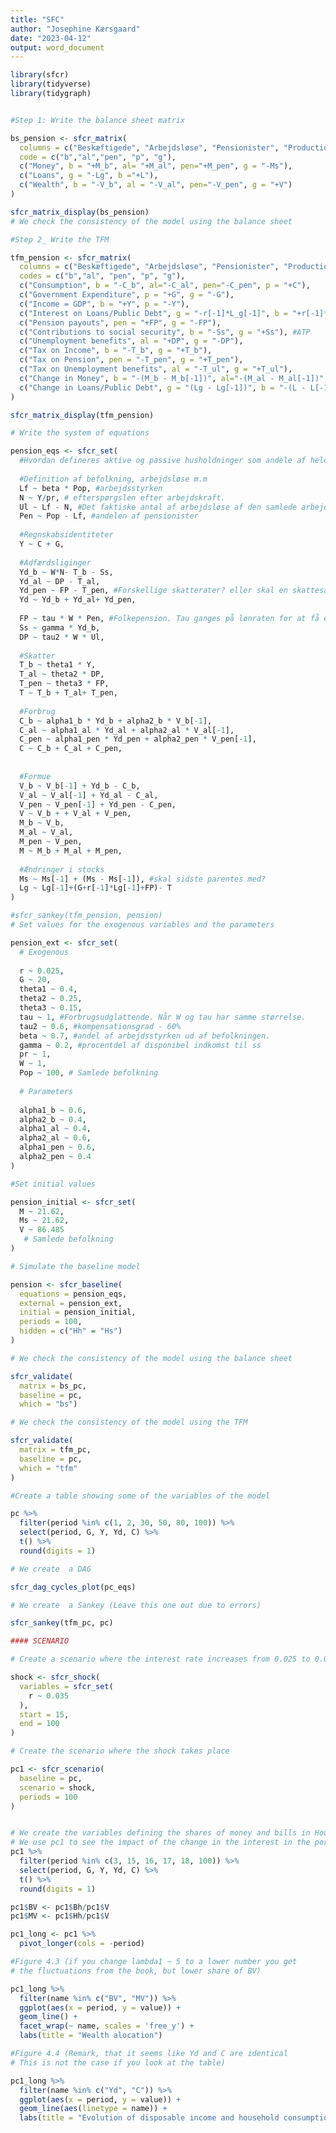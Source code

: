 ```yaml
---
title: "SFC"
author: "Josephine Kærsgaard"
date: "2023-04-12"
output: word_document
---
```

```r
library(sfcr)
library(tidyverse)
library(tidygraph)


#Step 1: Write the balance sheet matrix

bs_pension <- sfcr_matrix(
  columns = c("Beskæftigede", "Arbejdsløse", "Pensionister", "Production", "Government"),
  code = c("b","al","pen", "p", "g"),
  c("Money", b = "+M_b", al= "+M_al", pen="+M_pen", g = "-Ms"),
  c("Loans", g = "-Lg", b ="+L"), 
  c("Wealth", b = "-V_b", al = "-V_al", pen="-V_pen", g = "+V")
)

sfcr_matrix_display(bs_pension)
# We check the consistency of the model using the balance sheet
```


```r
#Step 2_ Write the TFM

tfm_pension <- sfcr_matrix(
  columns = c("Beskæftigede", "Arbejdsløse", "Pensionister", "Production", "Government"),
  codes = c("b","al", "pen", "p", "g"),
  c("Consumption", b = "-C_b", al="-C_al", pen="-C_pen", p = "+C"),
  c("Government Expenditure", p = "+G", g = "-G"),
  c("Income = GDP", b = "+Y", p = "-Y"),
  c("Interest on Loans/Public Debt", g = "-r[-1]*L_g[-1]", b = "+r[-1]*L[-1]"), 
  c("Pension payouts", pen = "+FP", g = "-FP"),
  c("Contributions to social security", b = "-Ss", g = "+Ss"), #ATP
  c("Unemployment benefits", al = "+DP", g = "-DP"),
  c("Tax on Income", b = "-T_b", g = "+T_b"), 
  c("Tax on Pension", pen = "-T_pen", g = "+T_pen"),
  c("Tax on Unemployment benefits", al = "-T_ul", g = "+T_ul"),
  c("Change in Money", b = "-(M_b - M_b[-1])", al="-(M_al - M_al[-1])", pen = "-(M_pen- M_pen[-1])", g = "(Ms - Ms[-1])"),
  c("Change in Loans/Public Debt", g = "(Lg - Lg[-1])", b = "-(L - L[-1])")
)

sfcr_matrix_display(tfm_pension)
```


```r
# Write the system of equations

pension_eqs <- sfcr_set(
  #Hvordan defineres aktive og passive husholdninger som andele af hele befolkningen???
  
  #Definition af befolkning, arbejdsløse m.m
  Lf ~ beta * Pop, #arbejdsstyrken
  N ~ Y/pr, # efterspørgslen efter arbejdskraft. 
  Ul ~ Lf - N, #Det faktiske antal af arbejdsløse af den samlede arbejdsstyrke
  Pen ~ Pop - Lf, #andelen af pensionister
  
  #Regnskabsidentiteter
  Y ~ C + G,
  
  #Adfærdsliginger
  Yd_b ~ W*N- T_b - Ss,
  Yd_al ~ DP - T_al,
  Yd_pen ~ FP - T_pen, #Forskellige skatterater? eller skal en skattesats ganges på?
  Yd ~ Yd_b + Yd_al+ Yd_pen,
 
  FP ~ tau * W * Pen, #Folkepension. Tau ganges på lønraten for at få en sammenhæng mellem indkomst for de tre medtagne grupper. 
  Ss ~ gamma * Yd_b,
  DP ~ tau2 * W * Ul,   
 
  #Skatter
  T_b ~ theta1 * Y, 
  T_al ~ theta2 * DP,
  T_pen ~ theta3 * FP,
  T ~ T_b + T_al+ T_pen,
  
  #Forbrug
  C_b ~ alpha1_b * Yd_b + alpha2_b * V_b[-1],
  C_al ~ alpha1_al * Yd_al + alpha2_al * V_al[-1],
  C_pen ~ alpha1_pen * Yd_pen + alpha2_pen * V_pen[-1],
  C ~ C_b + C_al + C_pen,
  
  
  #Formue
  V_b ~ V_b[-1] + Yd_b - C_b,
  V_al ~ V_al[-1] + Yd_al - C_al,
  V_pen ~ V_pen[-1] + Yd_pen - C_pen,
  V ~ V_b + + V_al + V_pen, 
  M_b ~ V_b,
  M_al ~ V_al, 
  M_pen ~ V_pen, 
  M ~ M_b + M_al + M_pen,
  
  #Ændringer i stocks
  Ms ~ Ms[-1] + (Ms - Ms[-1]), #skal sidste parentes med?
  Lg ~ Lg[-1]+(G+r[-1]*Lg[-1]+FP)- T
)
```


```r
#sfcr_sankey(tfm_pension, pension)
# Set values for the exogenous variables and the parameters

pension_ext <- sfcr_set(
  # Exogenous
  
  r ~ 0.025,
  G ~ 20,
  theta1 ~ 0.4, 
  theta2 ~ 0.25,
  theta3 ~ 0.15,
  tau ~ 1, #Forbrugsudglattende. Når W og tau har samme størrelse.
  tau2 ~ 0.6, #kompensationsgrad - 60%
  beta ~ 0.7, #andel af arbejdsstyrken ud af befolkningen. 
  gamma ~ 0.2, #procentdel af disponibel indkomst til ss
  pr ~ 1, 
  W ~ 1,
  Pop ~ 100, # Samlede befolkning
  
  # Parameters
  
  alpha1_b ~ 0.6,
  alpha2_b ~ 0.4,
  alpha1_al ~ 0.4,
  alpha2_al ~ 0.6,
  alpha1_pen ~ 0.6,
  alpha2_pen ~ 0.4
)

#Set initial values

pension_initial <- sfcr_set(
  M ~ 21.62,
  Ms ~ 21.62,
  V ~ 86.485
   # Samlede befolkning
)
```


```r
# Simulate the baseline model

pension <- sfcr_baseline(
  equations = pension_eqs,
  external = pension_ext,
  initial = pension_initial,
  periods = 100,
  hidden = c("Hh" = "Hs")
)
```


```r
# We check the consistency of the model using the balance sheet

sfcr_validate(
  matrix = bs_pc,
  baseline = pc,
  which = "bs")

# We check the consistency of the model using the TFM

sfcr_validate(
  matrix = tfm_pc,
  baseline = pc,
  which = "tfm"
)
```


```r
#Create a table showing some of the variables of the model

pc %>%
  filter(period %in% c(1, 2, 30, 50, 80, 100)) %>%
  select(period, G, Y, Yd, C) %>%
  t() %>%
  round(digits = 1)

# We create  a DAG

sfcr_dag_cycles_plot(pc_eqs)

# We create  a Sankey (Leave this one out due to errors)

sfcr_sankey(tfm_pc, pc)

#### SCENARIO

# Create a scenario where the interest rate increases from 0.025 to 0.035

shock <- sfcr_shock(
  variables = sfcr_set(
    r ~ 0.035  
  ),
  start = 15,
  end = 100
)

# Create the scenario where the shock takes place

pc1 <- sfcr_scenario(
  baseline = pc,
  scenario = shock,
  periods = 100
)


# We create the variables defining the shares of money and bills in Households portfolio.
# We use pc1 to see the impact of the change in the interest in the portfolio allocation.
pc1 %>%
  filter(period %in% c(3, 15, 16, 17, 18, 100)) %>%
  select(period, G, Y, Yd, C) %>%
  t() %>%
  round(digits = 1)

pc1$BV <- pc1$Bh/pc1$V
pc1$MV <- pc1$Hh/pc1$V

pc1_long <- pc1 %>%
  pivot_longer(cols = -period)

#Figure 4.3 (if you change lambda1 ~ 5 to a lower number you get 
# the fluctuations from the book, but lower share of BV)

pc1_long %>%
  filter(name %in% c("BV", "MV")) %>%
  ggplot(aes(x = period, y = value)) +
  geom_line() +
  facet_wrap(~ name, scales = 'free_y') +
  labs(title = "Wealth alocation")

#Figure 4.4 (Remark, that it seems like Yd and C are identical
# This is not the case if you look at the table)

pc1_long %>%
  filter(name %in% c("Yd", "C")) %>%
  ggplot(aes(x = period, y = value)) +
  geom_line(aes(linetype = name)) +
  labs(title = "Evolution of disposable income and household consumption")

```

